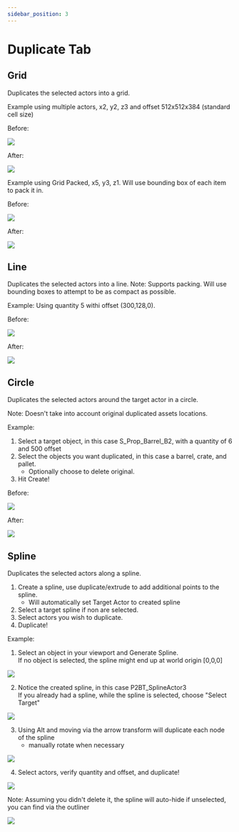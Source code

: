---
sidebar_position: 3
---

# Duplicate Tab



## Grid

Duplicates the selected actors into a grid. 


Example using multiple actors, x2, y2, z3 and offset 512x512x384 (standard cell size)

Before:

![](./img/image-2023-11-20-00-58-23.png)

After:


![](./img/image-2023-11-20-00-58-50.png)



Example using Grid Packed, x5, y3, z1.
Will use bounding box of each item to pack it in.


Before:

![](./img/image-2023-11-20-00-55-17.png)

After:

![](./img/image-2023-11-20-00-55-41.png)


## Line



Duplicates the selected actors into a line.
Note: Supports packing. Will use bounding boxes to attempt to be as compact as possible.


Example: Using quantity 5 withi offset (300,128,0).

Before:

![](./img/image-2023-11-20-01-00-30.png)


After:

![](./img/image-2023-11-20-01-00-47.png)



## Circle

Duplicates the selected actors around the target actor in a circle. 

Note: Doesn't take into account original duplicated assets locations. 

Example: 

1. Select a target object, in this case S_Prop_Barrel_B2, with a quantity of 6 and 500 offset
2. Select the objects you want duplicated, in this case a barrel, crate, and pallet.
   * Optionally choose to delete original. 
3. Hit Create!


Before:

![](./img/image-2023-11-20-01-10-08.png)


After:

![](./img/image-2023-11-20-01-10-30.png)




## Spline


Duplicates the selected actors along a spline.

1. Create a spline, use duplicate/extrude to add additional points to the spline.
   * Will automatically set Target Actor to created spline
2. Select a target spline if non are selected.
3. Select actors you wish to duplicate.
4. Duplicate!


Example:


1. Select an object in your viewport and Generate Spline.  
If no object is selected, the spline might end up at world origin [0,0,0]

![](./img/image-2023-11-20-01-13-42.png)


2. Notice the created spline, in this case P2BT_SplineActor3  
If you already had a spline, while the spline is selected, choose "Select Target"

![](./img/image-2023-11-20-01-14-23.png)

3. Using Alt and moving via the arrow transform will duplicate each node of the spline
    * manually rotate when necessary

![](./img/image-2023-11-20-01-27-15.png)

4. Select actors, verify quantity and offset, and duplicate!

![](./img/image-2023-11-20-01-27-40.png)


Note: Assuming you didn't delete it, the spline will auto-hide if unselected,
you can find via the outliner

![](./img/image-2023-11-20-01-28-03.png)



